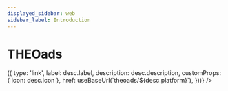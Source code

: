 ```yaml
---
displayed_sidebar: web
sidebar_label: Introduction
---
```


# THEOads


<Intro />
<DocCardList
  items={getPlatforms('theoads').map((desc) => ({
    type: 'link',
    label: desc.label,
    description: desc.description,
    customProps: { icon: desc.icon },
    href: useBaseUrl(`theoads/${desc.platform}`),
  }))}
/>

